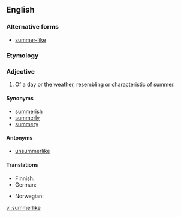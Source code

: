 ==English==

===Alternative forms===
* [[summer-like]]

===Etymology===
{{suffix|summer|like}}

===Adjective===
{{en-adj}}

# Of a day or the weather, resembling or characteristic of summer.

====Synonyms====
* [[summerish]]
* [[summerly]]
* [[summery]]

====Antonyms====
* [[unsummerlike]]

====Translations====
{{trans-top|of a day or the weather, resembling or characteristic of summer.}}
* Finnish: {{t-|fi|kesäinen}}
* German: {{t-|de|sommerlich}}
{{trans-mid}}
* Norwegian: {{t|nl|sommerlig}}
{{trans-bottom}}


[[vi:summerlike]]